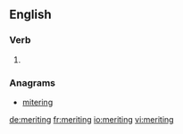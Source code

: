==English==

===Verb===
{{head|en|present participle}}

# {{present participle of|merit|lang=en|nocat=1}}

===Anagrams===
* [[mitering#English|mitering]]

[[de:meriting]]
[[fr:meriting]]
[[io:meriting]]
[[vi:meriting]]